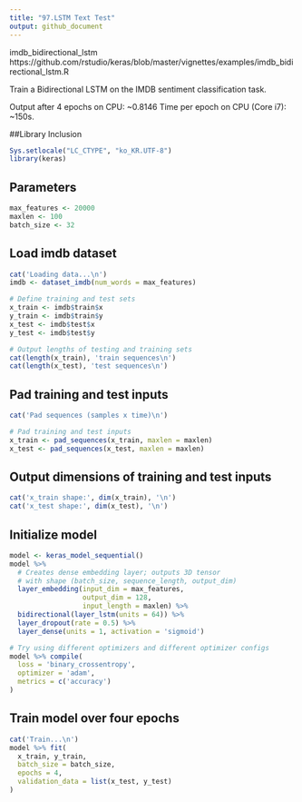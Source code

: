 ```yaml
---
title: "97.LSTM Text Test"
output: github_document
---
```


imdb_bidirectional_lstm
https://github.com/rstudio/keras/blob/master/vignettes/examples/imdb_bidirectional_lstm.R

Train a Bidirectional LSTM on the IMDB sentiment classification task.

Output after 4 epochs on CPU: ~0.8146 Time per epoch on CPU (Core i7): ~150s.

##Library Inclusion

```r
Sys.setlocale("LC_CTYPE", "ko_KR.UTF-8")
library(keras)


```

## Parameters

```r
max_features <- 20000
maxlen <- 100
batch_size <- 32

```

## Load imdb dataset 

```r
cat('Loading data...\n')
imdb <- dataset_imdb(num_words = max_features)

# Define training and test sets
x_train <- imdb$train$x
y_train <- imdb$train$y
x_test <- imdb$test$x
y_test <- imdb$test$y 

# Output lengths of testing and training sets
cat(length(x_train), 'train sequences\n')
cat(length(x_test), 'test sequences\n')

```

## Pad training and test inputs

```r
cat('Pad sequences (samples x time)\n')

# Pad training and test inputs
x_train <- pad_sequences(x_train, maxlen = maxlen)
x_test <- pad_sequences(x_test, maxlen = maxlen)
```

## Output dimensions of training and test inputs
```r
cat('x_train shape:', dim(x_train), '\n')
cat('x_test shape:', dim(x_test), '\n')
```

## Initialize model

```r
model <- keras_model_sequential()
model %>%
  # Creates dense embedding layer; outputs 3D tensor
  # with shape (batch_size, sequence_length, output_dim)
  layer_embedding(input_dim = max_features, 
                  output_dim = 128, 
                  input_length = maxlen) %>% 
  bidirectional(layer_lstm(units = 64)) %>%
  layer_dropout(rate = 0.5) %>% 
  layer_dense(units = 1, activation = 'sigmoid')

# Try using different optimizers and different optimizer configs
model %>% compile(
  loss = 'binary_crossentropy',
  optimizer = 'adam',
  metrics = c('accuracy')
)
```


## Train model over four epochs

```r
cat('Train...\n')
model %>% fit(
  x_train, y_train,
  batch_size = batch_size,
  epochs = 4,
  validation_data = list(x_test, y_test)
)
```


